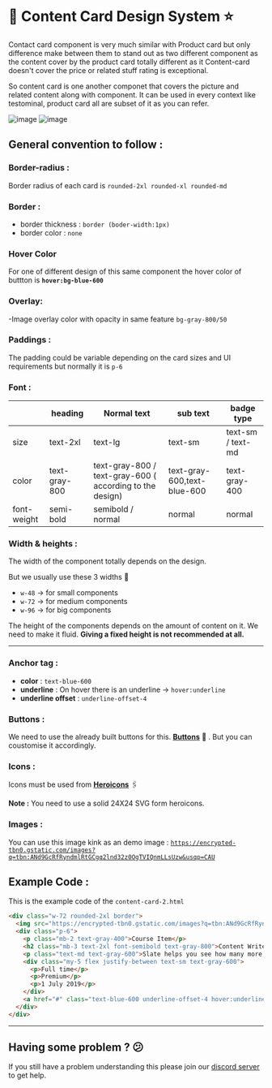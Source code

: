 # 📒 Content Card Design System ⭐
Contact card component is very much similar with Product card but only difference make between them to stand out as two different component as the content cover by the product card totally different as it Content-card doesn't cover the price or related stuff rating is exceptional.

So content card is one another componet that covers the picture and related content along with component. It can be used in every context like testominal, product card all are subset of it as you can refer.

![image](https://iili.io/HIwW43l.png) ![image](https://iili.io/HIw73j2.png) 

## General convention to follow :

### **Border-radius** :

Border radius of each card is `rounded-2xl rounded-xl rounded-md` 

### **Border :**

- border thickness : `border (boder-width:1px)`
- border color : `none`

### Hover Color

For one of different design of this same component the hover color of buttton is **`hover:bg-blue-600`**

### **Overlay:**
-Image overlay color with opacity in same feature `bg-gray-800/50` 

### **Paddings :**

The padding could be variable depending on the card sizes and UI requirements but normally it is `p-6`

### Font :

|  | heading | Normal text | sub text | badge type |
| --- | --- | --- | --- | --- |
| size | text-2xl | text-lg | text-sm | text-sm / text-md |
| color | text-gray-800 | text-gray-800 / text-gray-600 ( according to the design) | text-gray-600,text-blue-600 | text-gray-400 |
| font-weight | semi-bold | semibold / normal | normal | normal |

### Width & heights :

The width of the component totally depends on the design.

But we usually use these 3 widths 🔽

- `w-48` → for small components
- `w-72` → for medium components
- `w-96` → for big components

The height of the components depends on the amount of content on it. We need to make it fluid. **Giving a fixed height is not recommended at all.** 

---

### Anchor tag :

- **color** : `text-blue-600`
- **underline** : On hover there is an underline → `hover:underline`
- **underline offset** : `underline-offset-4`

### Buttons :

We need to use the already built buttons for this. **[Buttons](https://github.com/Clueless-Community/seamless-ui/tree/main/Buttons)** 🔗 . But you can coustomise it accordingly.

### Icons :

Icons must be used from **[Heroicons](https://heroicons.com/)** 🖇️

**Note :** You need to use a solid 24X24 SVG form heroicons.

### Images :

You can use this image kink as an demo image : [`https://encrypted-tbn0.gstatic.com/images?q=tbn:ANd9GcRfRyndmlRtGCgq2lnd32z0OgTVIQnmLLsUzw&usqp=CAU`](https://encrypted-tbn0.gstatic.com/images?q=tbn:ANd9GcRfRyndmlRtGCgq2lnd32z0OgTVIQnmLLsUzw&usqp=CAU)

## Example Code :
This is the example code of the `content-card-2.html`

```html
<div class="w-72 rounded-2xl border">
  <img src="https://encrypted-tbn0.gstatic.com/images?q=tbn:ANd9GcRfRyndmlRtGCgq2lnd32z0OgTVIQnmLLsUzw&usqp=CAU" alt="" class="w-full rounded-t-2xl" />
  <div class="p-6">
    <p class="mb-2 text-gray-400">Course Item</p>
    <h2 class="mb-3 text-2xl font-semibold text-gray-800">Content Writer</h2>
    <p class="text-md text-gray-600">Slate helps you see how many more days.</p>
    <div class="my-5 flex justify-between text-sm text-gray-600">
      <p>Full time</p>
      <p>Premium</p>
      <p>1 July 2019</p>
    </div>
    <a href="#" class="text-blue-600 underline-offset-4 hover:underline">View Details</a>
  </div>
</div>
```

---

## Having some problem ? 😕

If you still have a problem understanding this please join our [discord server](https://discord.gg/zrVMjGW8sB) to get help.

